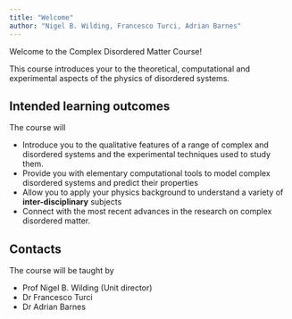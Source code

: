 ```yaml
---
title: "Welcome"
author: "Nigel B. Wilding, Francesco Turci, Adrian Barnes"
---
```


Welcome to the Complex Disordered Matter Course!

This course introduces your to the theoretical, computational and experimental aspects of the physics of disordered systems.

## Intended learning outcomes

The course will 

- Introduce you to the qualitative features of a range of complex and disordered systems and the experimental techniques used to study them.
- Provide you with elementary computational tools to model complex disordered systems and predict their properties
- Allow you to apply your physics background to understand a variety of **inter-disciplinary** subjects
- Connect with the most recent advances in the research on complex disordered matter.


## Contacts

The course will be taught by

- Prof Nigel B. Wilding (Unit director)
- Dr Francesco Turci
- Dr Adrian Barnes
